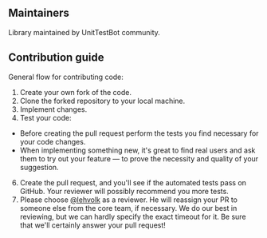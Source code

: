 ## Maintainers

Library maintained by UnitTestBot community.

## Contribution guide

General flow for contributing code:

1. Create your own fork of the code.
2. Clone the forked repository to your local machine.
3. Implement changes.
5. Test your code:
* Before creating the pull request perform the tests you find necessary for your code changes.
* When implementing something new, it's great to find real users and ask them to try out your feature — to prove
the necessity and quality of your suggestion.
6. Create the pull request, and you'll see if the automated tests pass on GitHub. Your reviewer will possibly recommend
you more tests.
7. Please choose [@lehvolk](https://github.com/lehvolk) as a reviewer. He will reassign your PR to someone else from the core team, if necessary.
We do our best in reviewing, but we can hardly specify the exact timeout for it. Be sure that we'll certainly answer your pull request!


